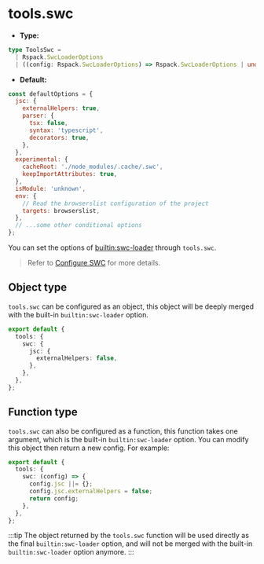 # tools.swc

- **Type:**

```ts
type ToolsSwc =
  | Rspack.SwcLoaderOptions
  | ((config: Rspack.SwcLoaderOptions) => Rspack.SwcLoaderOptions | undefined);
```

- **Default:**

```js
const defaultOptions = {
  jsc: {
    externalHelpers: true,
    parser: {
      tsx: false,
      syntax: 'typescript',
      decorators: true,
    },
  },
  experimental: {
    cacheRoot: './node_modules/.cache/.swc',
    keepImportAttributes: true,
  },
  isModule: 'unknown',
  env: {
    // Read the browserslist configuration of the project
    targets: browserslist,
  },
  // ...some other conditional options
};
```

You can set the options of [builtin:swc-loader](https://rspack.rs/guide/features/builtin-swc-loader) through `tools.swc`.

> Refer to [Configure SWC](/guide/configuration/swc) for more details.

## Object type

`tools.swc` can be configured as an object, this object will be deeply merged with the built-in `builtin:swc-loader` option.

```ts title="rsbuild.config.ts"
export default {
  tools: {
    swc: {
      jsc: {
        externalHelpers: false,
      },
    },
  },
};
```

## Function type

`tools.swc` can also be configured as a function, this function takes one argument, which is the built-in `builtin:swc-loader` option. You can modify this object then return a new config. For example:

```ts title="rsbuild.config.ts"
export default {
  tools: {
    swc: (config) => {
      config.jsc ||= {};
      config.jsc.externalHelpers = false;
      return config;
    },
  },
};
```

:::tip
The object returned by the `tools.swc` function will be used directly as the final `builtin:swc-loader` option, and will not be merged with the built-in `builtin:swc-loader` option anymore.
:::
